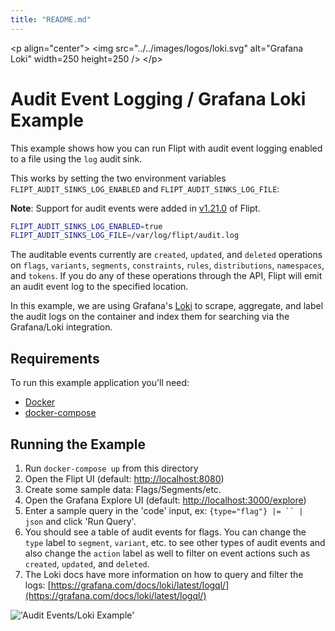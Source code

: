 ```yaml
---
title: "README.md"
---
```


&lt;p align="center"&gt;
    &lt;img src="../../images/logos/loki.svg" alt="Grafana Loki" width=250 height=250 /&gt;
&lt;/p&gt;

# Audit Event Logging / Grafana Loki Example

This example shows how you can run Flipt with audit event logging enabled to a file using the `log` audit sink.

This works by setting the two environment variables `FLIPT_AUDIT_SINKS_LOG_ENABLED` and `FLIPT_AUDIT_SINKS_LOG_FILE`:

**Note**: Support for audit events were added in [v1.21.0](https://github.com/flipt-io/flipt/releases/tag/v1.21.0) of Flipt.

```bash
FLIPT_AUDIT_SINKS_LOG_ENABLED=true
FLIPT_AUDIT_SINKS_LOG_FILE=/var/log/flipt/audit.log
```

The auditable events currently are `created`, `updated`, and `deleted` operations on `flags`, `variants`, `segments`, `constraints`, `rules`, `distributions`, `namespaces`, and `tokens`. If you do any of these operations through the API, Flipt will emit an audit event log to the specified location.

In this example, we are using Grafana's [Loki](https://grafana.com/docs/loki/latest/) to scrape, aggregate, and label the audit logs on the container and index them for searching via the Grafana/Loki integration. 

## Requirements

To run this example application you'll need:

* [Docker](https://docs.docker.com/install/)
* [docker-compose](https://docs.docker.com/compose/install/)

## Running the Example

1. Run `docker-compose up` from this directory
1. Open the Flipt UI (default: [http://localhost:8080](http://localhost:8080))
1. Create some sample data: Flags/Segments/etc.
1. Open the Grafana Explore UI (default: [http://localhost:3000/explore](http://localhost:3000/explore))
1. Enter a sample query in the 'code' input, ex: `{type="flag"} |= `` | json` and click 'Run Query'.
1. You should see a table of audit events for flags. You can change the `type` label to `segment`, `variant`, etc. to see other types of audit events and also change the `action` label as well to filter on event actions such as `created`, `updated`, and `deleted`.
1. The Loki docs have more information on how to query and filter the logs: [https://grafana.com/docs/loki/latest/logql/](https://grafana.com/docs/loki/latest/logql/)

!['Audit Events/Loki Example'](../../images/loki.png)
